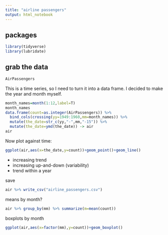 ```yaml
---
title: "airline passengers"
output: html_notebook
---
```


## packages

```r
library(tidyverse)
library(lubridate)
```

## grab the data

```r
AirPassengers
```

This is a time series, so I need to turn it into a data frame. I decided to make the year and month myself.

```r
month_names=month(1:12,label=T)
month_names
data.frame(count=as.integer(AirPassengers)) %>% 
  bind_cols(crossing(yy=1949:1960,mm=month_names)) %>%
  mutate(the_date=str_c(yy,"-",mm,"-15")) %>% 
  mutate(the_date=ymd(the_date)) -> air
air
```



Now plot against time:

```r
ggplot(air,aes(x=the_date,y=count))+geom_point()+geom_line()
```

- increasing trend
- increasing up-and-down (variability)
- trend within a year

save

```r
air %>% write_csv("airline_passengers.csv")
```

means by month?

```r
air %>% group_by(mm) %>% summarize(m=mean(count))
```

boxplots by month

```r
ggplot(air,aes(x=factor(mm),y=count))+geom_boxplot()
```

